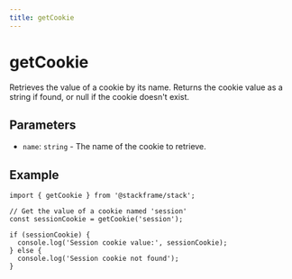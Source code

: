```yaml
---
title: getCookie
---
```


# getCookie

Retrieves the value of a cookie by its name. Returns the cookie value as a string if found, or null if the cookie doesn't exist.

## Parameters

- `name`: `string` - The name of the cookie to retrieve.

## Example

```tsx
import { getCookie } from '@stackframe/stack';

// Get the value of a cookie named 'session'
const sessionCookie = getCookie('session');

if (sessionCookie) {
  console.log('Session cookie value:', sessionCookie);
} else {
  console.log('Session cookie not found');
}
```